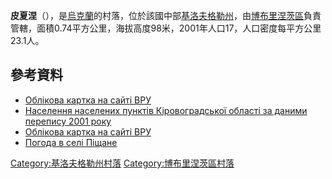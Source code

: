 {{coord|48|4|34|N|32|12|24|E|scale:100000_region:UA|display=title}}

'''皮夏涅'''（{{lang-uk|Піщане}}），是[[烏克蘭|烏克蘭]]的村落，位於該國中部[[基洛夫格勒州|基洛夫格勒州]]，由[[博布里涅茨區|博布里涅茨區]]負責管轄，面積0.74平方公里，海拔高度98米，2001年人口17，人口密度每平方公里23.1人。

==參考資料==
*[http://w1.c1.rada.gov.ua/pls/z7503/A005?rdat1=02.07.2014&rf7571=16407 Облікова картка на сайті ВРУ]
*[http://pop-stat.mashke.org/ukraine-census-2001/kirovohradska.htm Населення населених пунктів Кіровоградської області за даними перепису 2001 року] {{Wayback|url=http://pop-stat.mashke.org/ukraine-census-2001/kirovohradska.htm |date=20170421194525 }}
* [http://w1.c1.rada.gov.ua/pls/z7503/A005?rdat1=02.07.2014&rf7571=16407 Облікова картка на сайті ВРУ]
* [http://weather.in.ua/ua/kirovogradskaja/20759 Погода в селі Піщане] {{Wayback|url=http://weather.in.ua/ua/kirovogradskaja/20759 |date=20140714195616 }}

{{DEFAULTSORT:Піщане}}
[[Category:基洛夫格勒州村落|Category:基洛夫格勒州村落]]
[[Category:博布里涅茨區村落|Category:博布里涅茨區村落]]


{{Kirovohrad-geo-stub}}